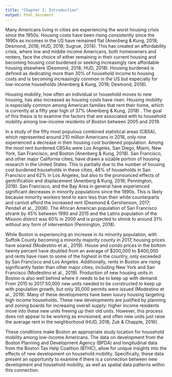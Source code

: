 ```yaml
---
title: "Chapter 1: Introduction"
output: html_document
---
```


Many Americans living in cities are experiencing the worst housing crisis since the 1950s. Housing costs have been rising consistently since the 1990s as incomes in the US have remained flat (Anenberg & Kung, 2018; Desmond, 2018; HUD, 2018; Sugrue, 2014). This has created an affordability crisis, where low and middle income Americans, both homeowners and renters, face the choice of either remaining in their current housing and becoming housing cost burdened or seeking increasingly rare affordable housing elsewhere (Desmond, 2018; HUD, 2018). Housing burdened is defined as dedicating more than 30% of household income to housing costs and is becoming increasingly common in the US but especially for low-income households (Anenberg & Kung, 2018; Desmond, 2018). 

Housing mobility, how often an individual or household moves to new housing, has also increased as housing costs have risen. Housing mobility is especially common among American families that rent their home, which is currently at a fifty year high of 37% (Anenberg & Kung, 2018) . The goal of this thesis is to examine the factors that are associated with to household mobility among low-income residents of Boston between 2005 and 2019.
  
In a study of the fifty most populous combined statistical areas (CBSA), which represented around 210 million Americans in 2018, only nine experienced a decrease in their housing cost burdened population. Among the most rent burdened CBSAs were Los Angeles, San Diego, Miami, New York, San Francisco, and Boston (Anenberg & Kung, 2018). San Francisco, and other major California cities, have drawn a sizable portion of housing research in the United States. This is partially due to the number of housing cost burdened households in these cities, 48% of households in San Francisco and 62% in Los Angeles, but also to the pronounced effects of gentrification and displacement (Anenberg & Kung, 2018; Pennington, 2018). San Francisco, and the Bay Area in general have experienced significant decreases in minority populations since the 1990s. This is likely because minority workers tend to earn less than their white counterparts and cannot afford the increased rent (Desmond & Gershenson, 2017; Pendall et al., 2006). The African American population of San Francisco shrank by 45% between 1990 and 2015 and the Latinx population of the Mission district was 60% in 2000 and is projected to shrink to around 31% without any form of intervention (Pennington, 2018). 

While Boston is experiencing an increase in its minority population, with Suffolk County becoming a minority majority county in 2017, housing prices have soared (Modestino et al., 2019). House and condo prices in the bottom twenty percent have doubled from an average of $200,000 to $400,000 and rents have risen to some of the highest in the country, only exceeded by San Francisco and Los Angeles. Additionally, rents in Boston are rising significantly faster than other major cities, including New York and San Francisco (Modestino et al., 2019). Production of new housing units in Boston is also well behind where it needs to be to keep up with demand. From 2015 to 2017 50,000 new units needed to be constructed to keep up with population growth, but only 35,000 permits were issued (Modestino et al., 2019). Many of these developments have been luxury housing targeting high income households. These new developments are justified by planning and zoning boards for increasing overall supply: higher income residents move into these new units freeing up their old units. However, this process does not appear to be working as envisioned, and often new units just raise the average rent in the neighborhood (HUD, 2018; Zuk & Chapple, 2016).

These conditions make Boston an appropriate study location for household mobility among low-income Americans. The data on development from the Boston Planning and Development Agency (BPDA) and longitudinal data from the Boston Tax Help Coalition (BTHC), allow for unique insights into the effects of new development on household mobility. Specifically, these data present an opportunity to examine if there is a connection between new development and household mobility, as well as spatial data patterns within this connection. 

